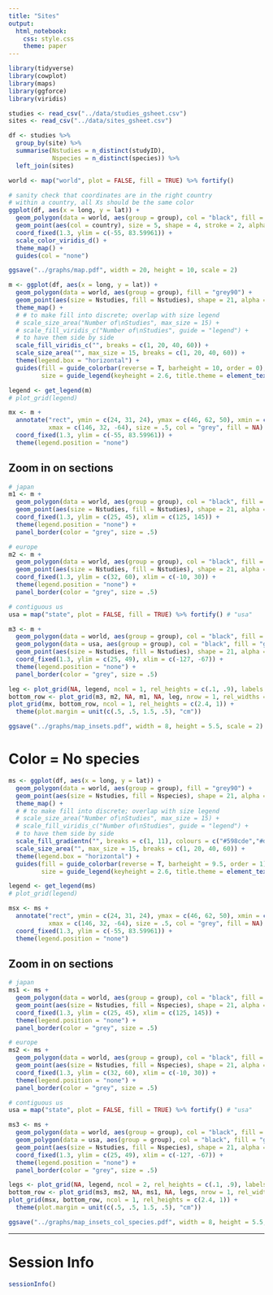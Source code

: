 ```yaml
---
title: "Sites"
output:
  html_notebook:
    css: style.css
    theme: paper
---
```


```r
library(tidyverse)
library(cowplot)
library(maps)
library(ggforce)
library(viridis)
```

```r
studies <- read_csv("../data/studies_gsheet.csv")
sites <- read_csv("../data/sites_gsheet.csv")
```

```r
df <- studies %>% 
  group_by(site) %>% 
  summarise(Nstudies = n_distinct(studyID),
            Nspecies = n_distinct(species)) %>% 
  left_join(sites)
```

```r
world <- map("world", plot = FALSE, fill = TRUE) %>% fortify()
```

```r
# sanity check that coordinates are in the right country
# within a country, all Xs should be the same color
ggplot(df, aes(x = long, y = lat)) +
  geom_polygon(data = world, aes(group = group), col = "black", fill = "grey90") +
  geom_point(aes(col = country), size = 5, shape = 4, stroke = 2, alpha = .8) +
  coord_fixed(1.3, ylim = c(-55, 83.59961)) +
  scale_color_viridis_d() +
  theme_map() +
  guides(col = "none")
```

```r
ggsave("../graphs/map.pdf", width = 20, height = 10, scale = 2)
```

```r
m <- ggplot(df, aes(x = long, y = lat)) +
  geom_polygon(data = world, aes(group = group), fill = "grey90") +
  geom_point(aes(size = Nstudies, fill = Nstudies), shape = 21, alpha = .8) +
  theme_map() +
  # # to make fill into discrete; overlap with size legend
  # scale_size_area("Number of\nStudies", max_size = 15) +
  # scale_fill_viridis_c("Number of\nStudies", guide = "legend") +
  # to have them side by side
  scale_fill_viridis_c("", breaks = c(1, 20, 40, 60)) +
  scale_size_area("", max_size = 15, breaks = c(1, 20, 40, 60)) +
  theme(legend.box = "horizontal") +
  guides(fill = guide_colorbar(reverse = T, barheight = 10, order = 0), 
         size = guide_legend(keyheight = 2.6, title.theme = element_text(size = 4)))

legend <- get_legend(m)
# plot_grid(legend)

mx <- m +
  annotate("rect", ymin = c(24, 31, 24), ymax = c(46, 62, 50), xmin = c(124, -12, -130), 
           xmax = c(146, 32, -64), size = .5, col = "grey", fill = NA) + 
  coord_fixed(1.3, ylim = c(-55, 83.59961)) +
  theme(legend.position = "none")
```

## Zoom in on sections

```r
# japan
m1 <- m + 
  geom_polygon(data = world, aes(group = group), col = "black", fill = "grey90", lwd = .2) +
  geom_point(aes(size = Nstudies, fill = Nstudies), shape = 21, alpha = .8) +
  coord_fixed(1.3, ylim = c(25, 45), xlim = c(125, 145)) +
  theme(legend.position = "none") +
  panel_border(color = "grey", size = .5)

# europe
m2 <- m + 
  geom_polygon(data = world, aes(group = group), col = "black", fill = "grey90", lwd = .2) +
  geom_point(aes(size = Nstudies, fill = Nstudies), shape = 21, alpha = .8) +
  coord_fixed(1.3, ylim = c(32, 60), xlim = c(-10, 30)) +
  theme(legend.position = "none") +
  panel_border(color = "grey", size = .5)

# contiguous us
usa = map("state", plot = FALSE, fill = TRUE) %>% fortify() # "usa"

m3 <- m + 
  geom_polygon(data = world, aes(group = group), col = "black", fill = "grey90", lwd = .2) +
  geom_polygon(data = usa, aes(group = group), col = "black", fill = "grey90", lwd = .2) +
  geom_point(aes(size = Nstudies, fill = Nstudies), shape = 21, alpha = .8) +
  coord_fixed(1.3, ylim = c(25, 49), xlim = c(-127, -67)) +
  theme(legend.position = "none") +
  panel_border(color = "grey", size = .5)
```

```r
leg <- plot_grid(NA, legend, ncol = 1, rel_heights = c(.1, .9), labels = c("", "Number of Studies"), label_x = -.35)
bottom_row <- plot_grid(m3, m2, NA, m1, NA, leg, nrow = 1, rel_widths = c(2, 1.18, .06, .85, .08, .7))
plot_grid(mx, bottom_row, ncol = 1, rel_heights = c(2.4, 1)) +
  theme(plot.margin = unit(c(.5, .5, 1.5, .5), "cm"))
```

```r
ggsave("../graphs/map_insets.pdf", width = 8, height = 5.5, scale = 2)
```

# Color = No species

```r
ms <- ggplot(df, aes(x = long, y = lat)) +
  geom_polygon(data = world, aes(group = group), fill = "grey90") +
  geom_point(aes(size = Nstudies, fill = Nspecies), shape = 21, alpha = .8) +
  theme_map() +
  # # to make fill into discrete; overlap with size legend
  # scale_size_area("Number of\nStudies", max_size = 15) +
  # scale_fill_viridis_c("Number of\nStudies", guide = "legend") +
  # to have them side by side
  scale_fill_gradientn("", breaks = c(1, 11), colours = c("#598cde","#d4e324", "black")) +
  scale_size_area("", max_size = 15, breaks = c(1, 20, 40, 60)) +
  theme(legend.box = "horizontal") +
  guides(fill = guide_colorbar(reverse = T, barheight = 9.5, order = 1), 
         size = guide_legend(keyheight = 2.6, title.theme = element_text(size = 4)))

legend <- get_legend(ms)
# plot_grid(legend)

msx <- ms +
  annotate("rect", ymin = c(24, 31, 24), ymax = c(46, 62, 50), xmin = c(124, -12, -130), 
           xmax = c(146, 32, -64), size = .5, col = "grey", fill = NA) + 
  coord_fixed(1.3, ylim = c(-55, 83.59961)) +
  theme(legend.position = "none")
```

## Zoom in on sections

```r
# japan
ms1 <- ms + 
  geom_polygon(data = world, aes(group = group), col = "black", fill = "grey90", lwd = .2) +
  geom_point(aes(size = Nstudies, fill = Nspecies), shape = 21, alpha = .8) +
  coord_fixed(1.3, ylim = c(25, 45), xlim = c(125, 145)) +
  theme(legend.position = "none") +
  panel_border(color = "grey", size = .5)

# europe
ms2 <- ms + 
  geom_polygon(data = world, aes(group = group), col = "black", fill = "grey90", lwd = .2) +
  geom_point(aes(size = Nstudies, fill = Nspecies), shape = 21, alpha = .8) +
  coord_fixed(1.3, ylim = c(32, 60), xlim = c(-10, 30)) +
  theme(legend.position = "none") +
  panel_border(color = "grey", size = .5)

# contiguous us
usa = map("state", plot = FALSE, fill = TRUE) %>% fortify() # "usa"

ms3 <- ms + 
  geom_polygon(data = world, aes(group = group), col = "black", fill = "grey90", lwd = .2) +
  geom_polygon(data = usa, aes(group = group), col = "black", fill = "grey90", lwd = .2) +
  geom_point(aes(size = Nstudies, fill = Nspecies), shape = 21, alpha = .8) +
  coord_fixed(1.3, ylim = c(25, 49), xlim = c(-127, -67)) +
  theme(legend.position = "none") +
  panel_border(color = "grey", size = .5)
```

```r
legs <- plot_grid(NA, legend, ncol = 2, rel_heights = c(.1, .9), labels = c("Species", "Studies"), label_x = -.1)
bottom_row <- plot_grid(ms3, ms2, NA, ms1, NA, legs, nrow = 1, rel_widths = c(2, 1.18, .06, .85, .08, .7))
plot_grid(msx, bottom_row, ncol = 1, rel_heights = c(2.4, 1)) +
  theme(plot.margin = unit(c(.5, .5, 1.5, .5), "cm"))
```

```r
ggsave("../graphs/map_insets_col_species.pdf", width = 8, height = 5.5, scale = 2)
```


***

# Session Info

```r
sessionInfo()
```

